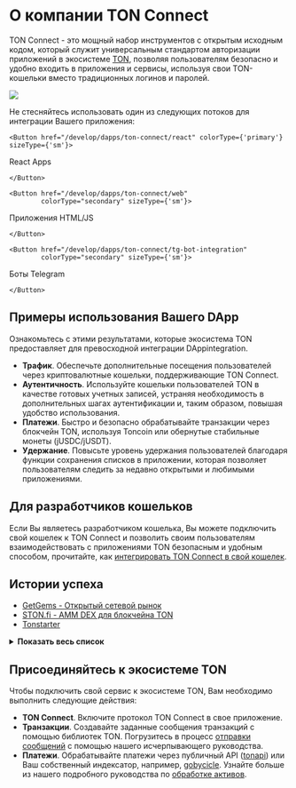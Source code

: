
# О компании TON Connect

TON Connect - это мощный набор инструментов с открытым исходным кодом, который служит универсальным стандартом авторизации приложений в экосистеме [TON](/learn/introduction), позволяя пользователям безопасно и удобно входить в приложения и сервисы, используя свои TON-кошельки вместо традиционных логинов и паролей.

![](/img/docs/ton-connect/ton-connect-overview.png?raw=true)

Не стесняйтесь использовать один из следующих потоков для интеграции Вашего приложения:

```mdx-code-block
<Button href="/develop/dapps/ton-connect/react" colorType={'primary'} sizeType={'sm'}>
```

React Apps

```mdx-code-block
</Button>
```

```mdx-code-block
<Button href="/develop/dapps/ton-connect/web"
        colorType="secondary" sizeType={'sm'}>
```

Приложения HTML/JS

```mdx-code-block
</Button>
```

```mdx-code-block
<Button href="/develop/dapps/ton-connect/tg-bot-integration"
        colorType="secondary" sizeType={'sm'}>
```

Боты Telegram

```mdx-code-block
</Button>
```

## Примеры использования Вашего DApp

Ознакомьтесь с этими результатами, которые экосистема TON предоставляет для превосходной интеграции DAppintegration.

- **Трафик**. Обеспечьте дополнительные посещения пользователей через криптовалютные кошельки, поддерживающие TON Connect.
- **Аутентичность**. Используйте кошельки пользователей TON в качестве готовых учетных записей, устраняя необходимость в дополнительных шагах аутентификации и, таким образом, повышая удобство использования.
- **Платежи**. Быстро и безопасно обрабатывайте транзакции через блокчейн TON, используя Toncoin или обернутые стабильные монеты (jUSDC/jUSDT).
- **Удержание**. Повысьте уровень удержания пользователей благодаря функции сохранения списков в приложении, которая позволяет пользователям следить за недавно открытыми и любимыми приложениями.

## Для разработчиков кошельков

Если Вы являетесь разработчиком кошелька, Вы можете подключить свой кошелек к TON Connect и позволить своим пользователям взаимодействовать с приложениями TON безопасным и удобным способом, прочитайте, как [интегрировать TON Connect в свой кошелек](/develop/dapps/ton-connect/wallet/).

## Истории успеха

- [GetGems - Открытый сетевой рынок](https://getgems.io/)
- [STON.fi - AMM DEX для блокчейна TON](https://ston.fi/)
- [Tonstarter](http://tonstarter.com/)

<details>
  <summary><b>Показать весь список</b></summary>

- [getgems.io](https://getgems.io/)
- [fragment.com](https://fragment.com/) (Ton Connect v.1)
- [ston.fi](https://ston.fi/)
- [ton.diamonds](https://ton.diamonds/)
- [beta.disintar.io](https://beta.disintar.io/)
- [tegro.finance](https://tegro.finance/liquidity)
- [minter.ton.org](https://minter.ton.org/)
- [libermall.com](https://libermall.com/)
- [dedust.io](https://dedust.io/swap)
- [toncap.net](https://toncap.net/)
- [cryptomus.com](https://cryptomus.com/)
- [avanchange.com](https://avanchange.com/)
- [wton.dev](https://wton.dev/)
- [mint.spiroverse.io/shop](https://mint.spiroverse.io/shop)
- [vk.com/vk_nft_hub](https://vk.com/vk_nft_hub)
- [tonverifier.live](https://verifier.ton.org/)
- [stickerface.io/member](https://stickerface.io/member)
- [tonstarter.com](https://tonstarter.com/)
- [cryptogas.shop/ton](https://cryptogas.shop/ton)
- [megaton.fi](https://megaton.fi/)
- [dns.ton.org](https://dns.ton.org/)
- [coinpaymaster.com](https://coinpaymaster.com/)
- [ton.gagarin.world/app/](https://ton.gagarin.world/app)
- [daolama.co](https://daolama.co/)
- [marketplace.playmuse.org](http://marketplace.playmuse.org/)
- [ton.vote](https://ton.vote/)
- [plane.tonfancy.io](https://plane.tonfancy.io/)
- [pi.oberton.io](https://pi.oberton.io/)
- [business.thetonpay.app](https://business.thetonpay.app/)
- [bridge.orbitchain.io](https://bridge.orbitchain.io/)
- [connecton-web-new.vercel.app](https://connecton-web-new.vercel.app/)
- [app.fanz.ee/staking](https://app.fanz.ee/staking)
- [testnet.pton.fi](https://testnet.pton.fi/)
- [tonft.app](https://tonft.app/)
- [cardify.casino](https://cardify.casino/)
- [4riends.org](https://4riends.org/#/)
- [tonflex.fi](https://tonflex.fi/swap)
- [soquest.xyz](https://soquest.xyz/)
- [app.evaa.finance](https://app.evaa.finance/)

</details>

## Присоединяйтесь к экосистеме TON

Чтобы подключить свой сервис к экосистеме TON, Вам необходимо выполнить следующие действия:

- **TON Connect**. Включите протокол TON Connect в свое приложение.
- **Транзакции**. Создавайте заданные сообщения транзакций с помощью библиотек TON. Погрузитесь в процесс [отправки сообщений](/develop/dapps/ton-connect/message-builders) с помощью нашего исчерпывающего руководства.
- **Платежи**. Обрабатывайте платежи через публичный API ([tonapi](https://tonapi.io/)) или Ваш собственный индексатор, например, [gobycicle](http://github.com/gobicycle/bicycle). Узнайте больше из нашего подробного руководства по [обработке активов](/develop/dapps/asset-processing).
